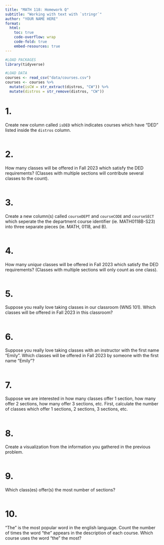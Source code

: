 ```yaml
---
title: "MATH 118: Homework Q"
subtitle: "Working with text with `stringr`"
author: "YOUR NAME HERE"
format:
  html: 
    toc: true
    code-overflow: wrap
    code-fold: true
    embed-resources: true
---
```


```r
#LOAD PACKAGES 
library(tidyverse)

#LOAD DATA
courses <- read_csv("data/courses.csv")
courses <- courses %>%
  mutate(isCW = str_extract(distros, "CW")) %>%
  mutate(distros = str_remove(distros, "CW"))
```

# 1.
Create new column called `isDED` which indicates courses which have "DED" listed inside the `distros` column. 

```r

```


# 2.
How many classes will be offered in Fall 2023 which satisfy the DED requirements? (Classes with multiple sections will contribute several classes to the count).

```r

```


# 3.
Create a new column(s) called `courseDEPT` and `courseCODE` and `courseSECT` which seperate the the department course identifier (ie. MATH0118B-S23) into three separate pieces (ie. MATH, 0118, and B). 

```r

```


# 4.
How many *unique* classes will be offered in Fall 2023 which satisfy the DED requirements? (Classes with multiple sections will only count as one class).

```r

```

# 5.
Suppose you really love taking classes in our classroom (WNS 101). Which classes will be offered in Fall 2023 in this classroom? 

```r

```


# 6.
Suppose you really love taking classes with an instructor with the first name "Emily". Which classes will be offered in Fall 2023 by someone with the first name "Emily"?

```r

```


# 7.
Suppose we are interested in how many classes offer 1 section, how many offer 2 sections, how many offer 3 sections, etc. First, calculate the number of classes which offer 1 sections, 2 sections, 3 sections, etc. 

```r

```

# 8.
Create a visualization from the information you gathered in the previous problem. 

```r

```

# 9.
Which class(es) offer(s) the most number of sections? 

```r

```

# 10.
"The" is the most popular word in the english language. Count the number of times the word "the" appears in the description of each course. Which course uses the word "the" the most? 

```r

```



